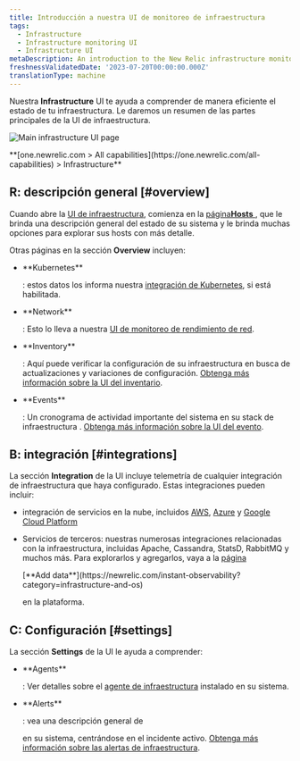 ```yaml
---
title: Introducción a nuestra UI de monitoreo de infraestructura
tags:
  - Infrastructure
  - Infrastructure monitoring UI
  - Infrastructure UI
metaDescription: An introduction to the New Relic infrastructure monitoring UI pages.
freshnessValidatedDate: '2023-07-20T00:00:00.000Z'
translationType: machine
---
```


Nuestra <DNT>**Infrastructure**</DNT> UI te ayuda a comprender de manera eficiente el estado de tu infraestructura. Le daremos un resumen de las partes principales de la UI de infraestructura.

<img
  title="Main infrastructure UI page"
  alt="Main infrastructure UI page"
  src="/images/infrastructure_screenshot-full_infrastructure-main-ui.webp"
/>

<figcaption>
  <DNT>
    **[one.newrelic.com > All capabilities](https://one.newrelic.com/all-capabilities) > Infrastructure**
  </DNT>
</figcaption>

## R: descripción general [#overview]

Cuando abre la [UI de infraestructura](https://one.newrelic.com/infra/infrastructure/hosts), comienza en la [página<DNT>**Hosts**</DNT> ](/docs/infrastructure/infrastructure-ui-pages/infra-hosts-ui-page), que le brinda una descripción general del estado de su sistema y le brinda muchas opciones para explorar sus hosts con más detalle.

Otras páginas en la sección <DNT>**Overview**</DNT> incluyen:

* <DNT>
    **Kubernetes**
  </DNT>

  : estos datos los informa nuestra [integración de Kubernetes](/docs/kubernetes-pixie/kubernetes-integration/get-started/introduction-kubernetes-integration), si está habilitada.

* <DNT>
    **Network**
  </DNT>

  : Esto lo lleva a nuestra [UI de monitoreo de rendimiento de red](/docs/network-performance-monitoring/get-started/npm-introduction).

* <DNT>
    **Inventory**
  </DNT>

  : Aquí puede verificar la configuración de su infraestructura en busca de actualizaciones y variaciones de configuración. [Obtenga más información sobre la UI del inventario](/docs/infrastructure/infrastructure-ui-pages/infrastructure-inventory-page-search-your-entire-infrastructure).

* <DNT>
    **Events**
  </DNT>

  : Un cronograma de actividad importante del sistema en su stack de infraestructura . [Obtenga más información sobre la UI del evento](/docs/infrastructure/infrastructure-ui-pages/infrastructure-events-page-live-feed-every-config-change).

## B: integración [#integrations]

La sección <DNT>**Integration**</DNT> de la UI incluye telemetría de cualquier integración de infraestructura que haya configurado. Estas integraciones pueden incluir:

* integración de servicios en la nube, incluidos [AWS](/docs/infrastructure/amazon-integrations/get-started/introduction-aws-integrations), [Azure](/docs/infrastructure/microsoft-azure-integrations/get-started/introduction-azure-monitoring-integrations) y [Google Cloud Platform](/docs/infrastructure/google-cloud-platform-integrations/get-started/introduction-google-cloud-platform-integrations)

* Servicios de terceros: nuestras numerosas integraciones relacionadas con la infraestructura, incluidas Apache, Cassandra, StatsD, RabbitMQ y muchos más. Para explorarlos y agregarlos, vaya a la [página](https://newrelic.com/instant-observability?category=infrastructure-and-os)

  <DNT>
    [**Add data**](https://newrelic.com/instant-observability?category=infrastructure-and-os)
  </DNT>

  [](https://newrelic.com/instant-observability?category=infrastructure-and-os)en la plataforma.

## C: Configuración [#settings]

La sección <DNT>**Settings**</DNT> de la UI le ayuda a comprender:

* <DNT>
    **Agents**
  </DNT>

  : Ver detalles sobre el [agente de infraestructura](/docs/infrastructure/install-infrastructure-agent/get-started/install-infrastructure-agent) instalado en su sistema.

* <DNT>
    **Alerts**
  </DNT>

  : vea una descripción general de

  <InlinePopover type="alerts"/>

  en su sistema, centrándose en el incidente activo. [Obtenga más información sobre las alertas de infraestructura](/docs/infrastructure/new-relic-infrastructure/infrastructure-alert-conditions/infrastructure-alerts-add-edit-or-view-host-alert-information).
